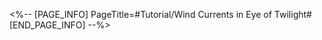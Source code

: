 <%-- [PAGE_INFO]
PageTitle=#Tutorial/Wind Currents in Eye of Twilight#
[END_PAGE_INFO] --%>
{{Tutorial
|sort      = 635201
|title     = Wind Currents in Eye of Twilight
|subtitle  = 
|type      = Adventure
|about     = 
|image1    = Tutorial Wind Currents in Eye of Twilight 1.png{{subst:void|<!--$UPLOAD:<<SpriteOutput/TutorialPic/TutorialPage_635201.png>-<Tutorial Wind Currents in Eye of Twilight 1.png>-<Tutorial Files>>-->}}
|text1     = There are some wind currents in the Eye of Twilight. Platforms that pass through them will be pushed by the air currents. {{Color|h|nobold=1|Change the direction of the wind by Rewinding}} the nearby device that can control the wind currents, allowing the platforms to move to the other side. After using the shrine to {{Color|h|nobold=1|enhance prayers, this Rewind process will not have a time limit}}, and remain continuous.
|image2    = Tutorial Wind Currents in Eye of Twilight 2.png{{subst:void|<!--$UPLOAD:<<SpriteOutput/TutorialPic/TutorialPage_635202.png>-<Tutorial Wind Currents in Eye of Twilight 2.png>-<Tutorial Files>>-->}}
|text2     = While a device is Rewinding, {{Color|h|nobold=1|tap the Rewind button again to interrupt the Rewinding, reversing the wind current}}. With this function, stand on the platform, Rewind devices or interrupt their Rewinding to change the direction of the wind, and move to another location with the platform.
}}